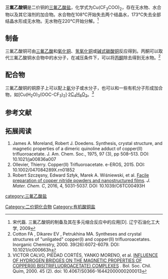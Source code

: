 {{chembox
| Verifiedfields = 
| Watchedfields = 
| verifiedrevid = 
| Name = 三氟乙酸铜
| NameEn = Copper(II) trifluoroacetate<BR>Cupric trifluoroacetate
| ImageFile = Copper(II) trifluoroacetate.png
| ImageSize = 
| ImageName = 
| IUPACName = 
| OtherNames = 
|Section1={{Chembox Identifiers
| CASNo_Ref = {{cascite|correct|CAS}}
| CASNo = 16712-25-7
| UNII_Ref = 
| UNII = 
| EINECS = 
| PubChem = 
| InChI = 
| SMILES = 
  }}
|Section3={{Chembox Properties
| Formula = (CF<sub>3</sub>COO)<sub>2</sub>Cu
| MolarMass = 289.578
| Appearance = 蓝色潮解性晶体（无水）<ref name=Cotton /><BR>亮蓝色晶体（四水）<ref>Elena V. Karpova, Alexander I. Boltalin, Maxim A. Zakharov, et al. Synthesis and Crystal Structure of Copper(II) Trifluoroacetates, Cu2(CF3COO)4 · 2 CH3CN and Cu(CF3COO)2(H2O)4. ZAAC, 1998. 624(4): 741-744</ref><BR>蓝绿色晶体（二乙腈）
| Solubility = 极易溶于水<ref>MJ Baillie, DH Brown, KC Moss. Anhydrous metal trifluoroacetates. Journal of the Chemical Society A Inorganic Physical Theoretical, 1968: 3110-3114. DOI: 10.1039/j19680003110</ref>
| MeltingPt = 
| MeltingPt_notes = 
| Density = 
  }}
|Section7={{Chembox Hazards
| ExternalSDS =
| EUClass =
| MainHazards = 
| SkinHazard = 
| EyeHazard = 
| InhalationHazard = 
| IngestionHazard = 
| GHSPictograms =
| NFPA-H =
| NFPA-F =
| NFPA-R =
| NFPA-S =
| RPhrases =
| SPhrases =
| RSPhrases =
| FlashPt =
| AutoignitionPt = 
| ExploLimits =
| LD50 =
| PEL = }} 
}}
'''三氟乙酸铜'''是二价铜的[[三氟乙酸盐|三氟乙酸盐]]，化学式为Cu(CF<sub>3</sub>COO)<sub>2</sub>，存在无水物、水合物以及其它溶剂的加合物。水合物在108℃开始失去两个结晶水，173℃失去全部结晶水形成无水物。无水物在220℃开始分解。<ref>宋代磊. 三氟乙酸铜的制备及其在多元缩合反应中的应用[D]. 辽宁石油化工大学, 2009</ref>
==制备==
三氟乙酸铜可由[[三氟乙酸|三氟乙酸]]和[[氧化铜|氧化铜]]、[[氢氧化铜|氢氧化铜]]或[[碱式碳酸铜|碱式碳酸铜]]反应得到。丙酮可以取代三氟乙酸铜水合物中的水分子，在减压条件下，可以将[[丙酮|丙酮]]除去得到无水物。<ref name=Cotton>Cotton FA , Dikarev EV , Petrukhina MA. Syntheses and crystal structures of "unligated" copper(I) and copper(II) trifluoroacetates. Inorganic Chemistry, 2000. 39(26):6072-6079. DOI: 10.1021/ic000663h</ref>
==配合物==
三氟乙酸铜的铜原子上可以配上[[氨|氨]]分子或水分子，也可以和一些有机分子形成加合物，如[Cu(H<sub>2</sub>O)<sub>3</sub>(OOC-CF<sub>3</sub>)<sub>2</sub>]·2[[1,4-二氧六环|C<sub>4</sub>H<sub>8</sub>O<sub>2</sub>]]。<ref>VICTOR CALVO, PIEDAD CORTÉS, YANKO MORENO, et al. [http://www.scielo.cl/scielo.php?script=sci_arttext&pid=S0366-16442000000200013 INFLUENCE OF HYDROGEN BRIDGES ON THE MAGNETIC PROPERTIES OF COPPER(II) BIS(TRIFLUOROACETATE) COMPLEXES] {{Wayback|url=http://www.scielo.cl/scielo.php?script=sci_arttext&pid=S0366-16442000000200013 |date=20170316024812 }}. Bol. Soc. Chil. Quím, 2000. 45 (2). doi: 10.4067/S0366-16442000000200013</ref>
==参考文献==
{{reflist}}
==拓展阅读==
# James A. Moreland, Robert J. Doedens. Synthesis, crystal structure, and magnetic properties of a dimeric quinoline adduct of copper(II) trifluoroacetate. J. Am. Chem. Soc., 1975, 97 (3), pp 508–513. DOI: 10.1021/ja00836a007
# Ollevier, Thierry. Copper(II) Trifluoroacetate. e-EROS, 2015. DOI: 10.1002/047084289X.rn01852
# Robert Szczęsny, Edward Szłyk, Marek A. Wiśniewski, et al. [http://pubs.rsc.org/en/content/articlepdf/2016/TC/C6TC00493H Facile preparation of copper nitride powders and nanostructured films]{{Wayback|url=http://pubs.rsc.org/en/content/articlepdf/2016/TC/C6TC00493H |date=20170316204522 }}. ''J. Mater. Chem. C'', 2016, 4, 5031-5037. DOI: 10.1039/C6TC00493H
{{铜化合物}}
{{三氟乙酸盐}}

[[Category:二价铜化合物|Category:二价铜化合物]]
[[Category:有机酸铜盐|Category:有机酸铜盐]]
[[category:三氟乙酸盐|category:三氟乙酸盐]]